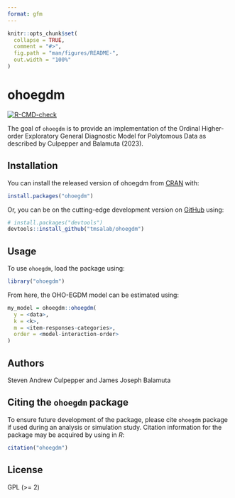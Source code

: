 ```yaml
---
format: gfm
---
```


<!-- README.md is generated from README.qmd. Please edit that file -->

```r
knitr::opts_chunk$set(
  collapse = TRUE,
  comment = "#>",
  fig.path = "man/figures/README-",
  out.width = "100%"
)
```

# ohoegdm

<!-- badges: start -->
[![R-CMD-check](https://github.com/tmsalab/ohoegdm/workflows/R-CMD-check/badge.svg)](https://github.com/tmsalab/ohoegdm/actions)
<!-- badges: end -->

The goal of `ohoegdm` is to provide an implementation of the
Ordinal Higher-order Exploratory General Diagnostic Model for Polytomous Data
as described by Culpepper and Balamuta (2023).

## Installation

You can install the released version of ohoegdm from
[CRAN](https://CRAN.R-project.org) with:

``` r
install.packages("ohoegdm")
```

Or, you can be on the cutting-edge development version on
[GitHub](https://github.com/) using:

``` r
# install.packages("devtools")
devtools::install_github("tmsalab/ohoegdm")
```

## Usage

To use `ohoegdm`, load the package using:

```r
library("ohoegdm")
```

From here, the OHO-EGDM model can be estimated using:

```r
my_model = ohoegdm::ohoegdm(
  y = <data>,
  k = <k>,
  m = <item-responses-categories>,
  order = <model-interaction-order>
)
```

## Authors

Steven Andrew Culpepper and James Joseph Balamuta

## Citing the `ohoegdm` package

To ensure future development of the package, please cite `ohoegdm`
package if used during an analysis or simulation study. Citation
information for the package may be acquired by using in *R*:

``` r
citation("ohoegdm")
```

## License

GPL (\>= 2)

